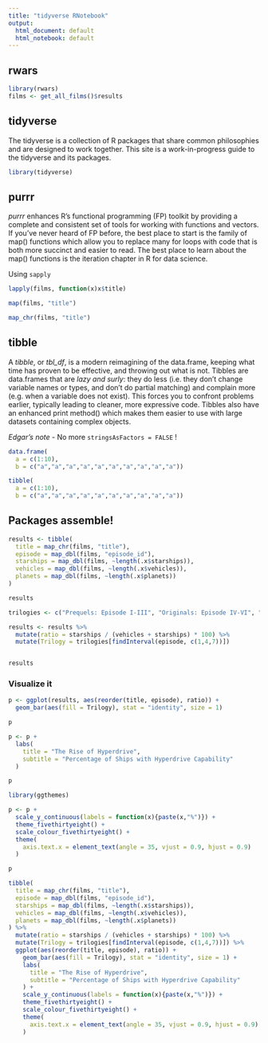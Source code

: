 ```yaml
---
title: "tidyverse RNotebook"
output:
  html_document: default
  html_notebook: default
---
```


## rwars

```r

library(rwars)
films <- get_all_films()$results

```

## tidyverse

The tidyverse is a collection of R packages that share common philosophies and are designed to work together. This site is a work-in-progress guide to the tidyverse and its packages.

```r

library(tidyverse)

```
 
 
 
 
## purrr 
 
*purrr* enhances R’s functional programming (FP) toolkit by providing a complete and consistent set of tools for working with functions and vectors. If you’ve never heard of FP before, the best place to start is the family of map() functions which allow you to replace many for loops with code that is both more succinct and easier to read. The best place to learn about the map() functions is the iteration chapter in R for data science.

Using `sapply`

```r
lapply(films, function(x)x$title)
```

```r
map(films, "title")
```

```r
map_chr(films, "title")
```

## tibble

A *tibble*, or *tbl_df*, is a modern reimagining of the data.frame, keeping what time has proven to be effective, and throwing out what is not. Tibbles are data.frames that are *lazy and surly*: they do less (i.e. they don’t change variable names or types, and don’t do partial matching) and complain more (e.g. when a variable does not exist). This forces you to confront problems earlier, typically leading to cleaner, more expressive code. Tibbles also have an enhanced print method() which makes them easier to use with large datasets containing complex objects.  

*Edgar's note* - No more `stringsAsFactors = FALSE` ! 


```r
data.frame(
  a = c(1:10),
  b = c("a","a","a","a","a","a","a","a","a","a"))
```


```r
tibble(
  a = c(1:10),
  b = c("a","a","a","a","a","a","a","a","a","a"))
```

## Packages assemble!

```r
results <- tibble(
  title = map_chr(films, "title"),
  episode = map_dbl(films, "episode_id"),
  starships = map_dbl(films, ~length(.x$starships)),
  vehicles = map_dbl(films, ~length(.x$vehicles)),
  planets = map_dbl(films, ~length(.x$planets))
) 

results
```


```r
trilogies <- c("Prequels: Episode I-III", "Originals: Episode IV-VI", "Sequels: Episode VII")

results <- results %>%
  mutate(ratio = starships / (vehicles + starships) * 100) %>% 
  mutate(Trilogy = trilogies[findInterval(episode, c(1,4,7))])


results
```


### Visualize it

```r
p <- ggplot(results, aes(reorder(title, episode), ratio)) + 
  geom_bar(aes(fill = Trilogy), stat = "identity", size = 1)

p
```
```r
p <- p +
  labs(
    title = "The Rise of Hyperdrive",
    subtitle = "Percentage of Ships with Hyperdrive Capability"
  )

p
```

```r
library(ggthemes)

p <- p +
  scale_y_continuous(labels = function(x){paste(x,"%")}) +
  theme_fivethirtyeight() +
  scale_colour_fivethirtyeight() +
  theme(
    axis.text.x = element_text(angle = 35, vjust = 0.9, hjust = 0.9)
  )

p
```

```r

tibble(
  title = map_chr(films, "title"),
  episode = map_dbl(films, "episode_id"),
  starships = map_dbl(films, ~length(.x$starships)),
  vehicles = map_dbl(films, ~length(.x$vehicles)),
  planets = map_dbl(films, ~length(.x$planets))
) %>% 
  mutate(ratio = starships / (vehicles + starships) * 100) %>% 
  mutate(Trilogy = trilogies[findInterval(episode, c(1,4,7))]) %>%
  ggplot(aes(reorder(title, episode), ratio)) + 
    geom_bar(aes(fill = Trilogy), stat = "identity", size = 1) +
    labs(
      title = "The Rise of Hyperdrive",
      subtitle = "Percentage of Ships with Hyperdrive Capability"
    ) +
    scale_y_continuous(labels = function(x){paste(x,"%")}) +
    theme_fivethirtyeight() +
    scale_colour_fivethirtyeight() +
    theme(
      axis.text.x = element_text(angle = 35, vjust = 0.9, hjust = 0.9)
    )
  
```

